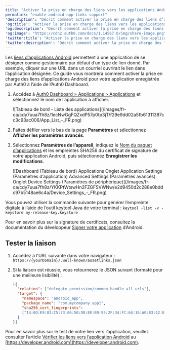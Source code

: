 ```yaml
---
title: "Activer la prise en charge des liens vers les applications Android"
permalink: "enable-android-app-links-support"
'description': "Décrit comment activer la prise en charge des liens d’applications Android pour votre application Auth0 à l’aide de l’Auth0 Dashboard."
'og:title': "Activer la prise en charge des liens vers les applications Android"
'og:description': "Décrit comment activer la prise en charge des liens d’applications Android pour votre application Auth0 à l’aide de l’Auth0 Dashboard."
'og:image': "https://cdn2.auth0.com/docs/1.14567.0/img/share-image.png"
'twitter:title': "Activer la prise en charge des liens vers les applications Android"
'twitter:description': "Décrit comment activer la prise en charge des liens d’applications Android pour votre application Auth0 à l’aide de l’Auth0 Dashboard."
---
```


Les [liens d’applications Android](https://developer.android.com/training/app-links) permettent à une application de se désigner comme gestionnaire par défaut d’un type de lien donné. Par exemple, cliquer sur une URL dans un courriel ouvrirait le lien dans l’application désignée. Ce guide vous montrera comment activer la prise en charge des liens d’applications Android pour votre application enregistrée par Auth0 à l’aide de l’<Tooltip href="/docs/docs/fr-ca/glossary?term=auth0-dashboard" tip="Auth0 Dashboard
Principal produit d’Auth0 pour configurer vos services." cta="Voir le glossaire">Auth0 Dashboard</Tooltip>.

1. Accédez à [Auth0 Dashboard > Applications > Applications](https://manage.auth0.com/#/applications) et sélectionnez le nom de l’application à afficher.

   <Frame>![Tableau de bord - Liste des applications](/images/fr-ca/cdy7uua7fh8z/1ecNwGgFQZxdP57p0tp3jT/f29e9dd02a5fb61311387cc3c93ac006/App_List_-_FR.png)</Frame>

2. Faites défiler vers le bas de la page **Paramètres** et sélectionnez **Afficher les paramètres avancés**.
3. Sélectionnez **Paramètres de l’appareil**, indiquez le [Nom du paquet d’applications](https://developer.android.com/studio/build/application-id) et les empreintes SHA256 du certificat de signature de votre application Android, puis sélectionnez **Enregistrer les modifications**.

   <Frame>![Dashboard (Tableau de bord) Applications Onglet Application Settings (Paramètres d’application) Advanced Settings (Paramètres avancés) Onglet Device Settings (Paramètres de périphérique)](/images/fr-ca/cdy7uua7fh8z/YKKPtWtswHn2FZGFSVWNw/e2d9450d2c288e0bddc97b5148ae6c4a/Device_Settings_-_FR.png)</Frame>

Vous pouvez utiliser la commande suivante pour générer l’empreinte digitale à l’aide de l’outil keytool Java de votre terminal :
`keytool -list -v -keystore my-release-key.keystore`

Pour en savoir plus sur la signature de certificats, consultez la documentation du développeur [Signer votre application](https://developer.android.com/studio/publish/app-signing.html) d’Android.

## Tester la liaison

1. Accédez à l’URL suivante dans votre navigateur : `https://{yourDomain}/.well-known/assetlinks.json`
2. Si la liaison est réussie, vous retournerez le JSON suivant (formaté pour une meilleure lisibilité) :

   ```json lines
   [{
     "relation": ["delegate_permission/common.handle_all_urls"],
     "target": {
       "namespace": "android_app",
       "package_name": "com.mycompany.app1",
       "sha256_cert_fingerprints":
       ["14:6D:E9:83:C5:73:06:50:D8:EE:B9:95:2F:34:FC:64:16:A0:83:42:E6:1D:BE:A8:8A:04:96:B2:3F:CF:44:E5"]
     }
   }]
   ```

   

   

Pour en savoir plus sur le test de votre lien vers l’application, veuillez consulter l’article [Vérifier les liens vers l’application Android](https://developer.android.com/training/app-links/verify-site-associations) au [https://developer.android.com](https://developer.android.com).